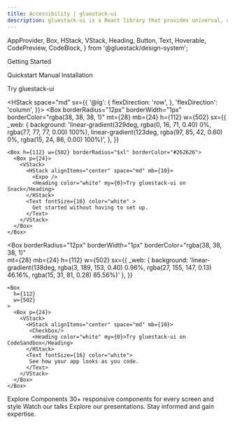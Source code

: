 ```yaml
---
title: Accessibility | gluestack-ui
description: gluestack-ui is a React library that provides universal, unstyled, and accessible components. It includes keyboard accessibility and focus management features, making it a great choice for developers who prioritize accessibility and usability.
---
```



<Meta title="Overview/Started" />

  AppProvider,
  Box,
  HStack,
  VStack,
  Heading,
  Button,
  Text,
  Hoverable,
  CodePreview,
  CodeBlock,
} from '@gluestack/design-system';

<Heading color="black">Getting Started</Heading>

<AppProvider>
  <HStack space="md"  sx={{
      '@lg': {
        flexDirection: 'row',
      },
      'flexDirection': 'column',
    }}>
    <Box
      mt={28}
      mb={24}
      h={180}
      w={502}
       borderRadius="12px"
   borderWidth="1px"
 borderColor="rgba(38, 38, 38, 1)"  
      sx={{
        _web: {
          background:
             'linear-gradient(329deg, rgba(0, 16, 71, 0.40) 0%, rgba(77, 77, 77, 0.00) 100%), linear-gradient(123deg, rgba(115, 41, 150, 0.60) 0%, rgba(15, 24, 86, 0.00) 100%)'
        },
      }}
    >
      <Box
        h={180}
        w={502}
        borderRadius="12px"
   borderWidth="1px"
 borderColor="rgba(38, 38, 38, 1)"  
      >
        <Box p={24}>
          <VStack>
            <HStack justifyContent="space-between" alignItems="center">
              <Heading color="white">Quickstart</Heading>
              <MySvgComponent />
            </HStack>
            <CodePreview
              metaData={{
                code: `npx gluestack`,
              }}
              language="bash"
              showArgsController={false}
              showComponentRenderer={false}
              showCodeBlock={true}
              h="max-content"
              mb="$6"
              w="$full"
              mt={'$1'}
              codeBlockProps={{
                bg: 'white',
                h:"56px",
                w:"454px",
                borderRadius:"8px",
                px:"16px",
                py:"24px"
              }}
            />
          </VStack>
        </Box>
      </Box>
    </Box>
    <Box mt={28} mb={24} h={180} w={502} bg="black">
      <Box h={180} w={502} borderRadius="xl" borderColor="#262626">
        <Box p={24}>
          <VStack>
              <Heading color="white">Manual Installation</Heading>
                <MYSvg/>
          </VStack>
        </Box>
      </Box>
    </Box>

  </HStack>
</AppProvider>

<Heading color="black"> Try gluestack-ui </Heading>

<HStack space="md"  sx={{
      '@lg': {
        flexDirection: 'row',
      },
      'flexDirection': 'column',
    }}>
  <Box
   borderRadius="12px"
   borderWidth="1px"
  borderColor="rgba(38, 38, 38, 1)"
    mt={28}
    mb={24}
    h={112}
    w={502}
    sx={{
      _web: {
        background:
          'linear-gradient(329deg, rgba(0, 16, 71, 0.40) 0%, rgba(77, 77, 77, 0.00) 100%), linear-gradient(123deg, rgba(97, 85, 42, 0.60) 0%, rgba(15, 24, 86, 0.00) 100%)',
      },
    }}
  >
    <Box h={112} w={502} borderRadius="$xl" borderColor="#262626">
      <Box p={24}>
        <VStack>
          <HStack alignItems="center" space="md" mb={10}>
            <Expo />
            <Heading color="white" my={0}>Try gluestack-ui on Snack</Heading>
          </HStack>
          <Text fontSize={16} color="white" >
            Get started without having to set up.
          </Text>
        </VStack>
      </Box>
    </Box>
  </Box>

  <Box
   borderRadius="12px"
   borderWidth="1px"
 borderColor="rgba(38, 38, 38, 1)"   
  mt={28}
    mb={24}
    h={112}
    w={502}
    sx={{
      _web: {
        background:
          'linear-gradient(138deg, rgba(3, 189, 153, 0.40) 0.96%, rgba(27, 155, 147, 0.13) 46.16%, rgba(15, 31, 81, 0.28) 85.56%)'
      },
    }}
  >
    <Box
      h={112}
      w={502}
    >
      <Box p={24}>
        <VStack>
          <HStack alignItems="center" space="md" mb={10}>
           <Checkbox/>
            <Heading color="white" my={0}>Try gluestack-ui on CodeSandbox</Heading>
          </HStack>
          <Text fontSize={16} color="white">
           See how your app looks as you code.
          </Text>
        </VStack>
      </Box>
    </Box>
  </Box>
</HStack>

<VStack>
  <Heading color="black" my={0} mb={6}>
    Explore Components
  </Heading>
  <Text color="black">
    30+ responsive components for every screen and style
  </Text>
</VStack>

<Box>
  <App />
</Box>

<VStack mb={200}>
  <Heading color="black" my={0} mb={6}>
    Watch our talks
  </Heading>
  <Text color="black">
    Explore our presentations. Stay informed and gain expertise.
  </Text>
</VStack>

<AppProvider>
  <HStack
    space="md"
    flex={1}
    mt="$9"
    mb="$4"
    sx={{
      '@lg': {
        flexDirection: 'row',
      },
      'flexDirection': 'column',
    }}
  >
    <Hoverable
      heading={'Expo'}
      subHeading={'Try gluestack-ui on Snack'}
      href="/docs/getting-started/install-expo"
    />
    <Hoverable
      heading={'Next.js'}
      subHeading={'Guide to install in a Next.js project'}
      href="/docs/getting-started/install-nextjs"
    />
    <Hoverable
      heading={'React Native'}
      subHeading={'Guide to install in a React Native project'}
      href="/docs/getting-started/install-rn"
    />
  </HStack>
</AppProvider>

```

```

